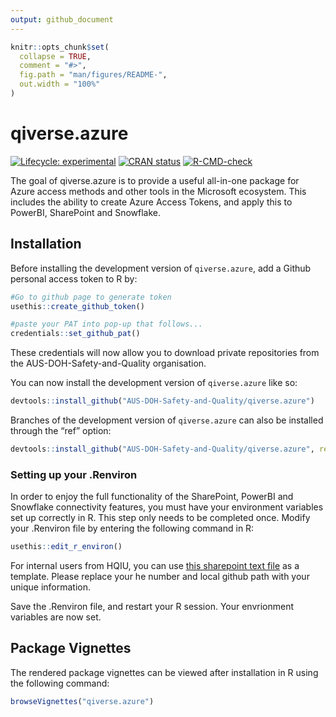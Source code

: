 ```yaml
---
output: github_document
---
```


<!-- README.md is generated from README.Rmd. Please edit that file -->

```r
knitr::opts_chunk$set(
  collapse = TRUE,
  comment = "#>",
  fig.path = "man/figures/README-",
  out.width = "100%"
)
```

# qiverse.azure

<!-- badges: start -->

[![Lifecycle: experimental](https://img.shields.io/badge/lifecycle-experimental-orange.svg)](https://lifecycle.r-lib.org/articles/stages.html#experimental) [![CRAN status](https://www.r-pkg.org/badges/version/qiverse.azure)](https://CRAN.R-project.org/package=qiverse.azure) [![R-CMD-check](https://github.com/AUS-DOH-Safety-and-Quality/qiverse.azure/actions/workflows/R-CMD-check.yaml/badge.svg)](https://github.com/AUS-DOH-Safety-and-Quality/qiverse.azure/actions/workflows/R-CMD-check.yaml)

<!-- badges: end -->

The goal of qiverse.azure is to provide a useful all-in-one package for Azure access methods and other tools in the Microsoft ecosystem. This includes the ability to create Azure Access Tokens, and apply this to PowerBI, SharePoint and Snowflake.

## Installation

Before installing the development version of `qiverse.azure`, add a Github personal access token to R by:

``` r
#Go to github page to generate token
usethis::create_github_token()

#paste your PAT into pop-up that follows...
credentials::set_github_pat()
```

These credentials will now allow you to download private repositories from the AUS-DOH-Safety-and-Quality organisation.

You can now install the development version of `qiverse.azure` like so:

``` r
devtools::install_github("AUS-DOH-Safety-and-Quality/qiverse.azure")
```

Branches of the development version of `qiverse.azure` can also be installed through the "ref" option:

``` r
devtools::install_github("AUS-DOH-Safety-and-Quality/qiverse.azure", ref = "branch-a")
```

### Setting up your .Renviron

In order to enjoy the full functionality of the SharePoint, PowerBI and Snowflake connectivity features, you must have your environment variables set up correctly in R. This step only needs to be completed once. Modify your .Renviron file by entering the following command in R:

``` r
usethis::edit_r_environ()
```

For internal users from HQIU, you can use [this sharepoint text file](https://wahealthdept.sharepoint.com/:t:/r/sites/SafetyandQualityIndicatorSetSQuIS/internal/SQuIS%20O365%20Confidential%20Documents/R/connectivity/example_renviron.txt) as a template. Please replace your he number and local github path with your unique information.

Save the .Renviron file, and restart your R session. Your envrionment variables are now set.

## Package Vignettes

The rendered package vignettes can be viewed after installation in R using the following command:

``` r
browseVignettes("qiverse.azure")
```
